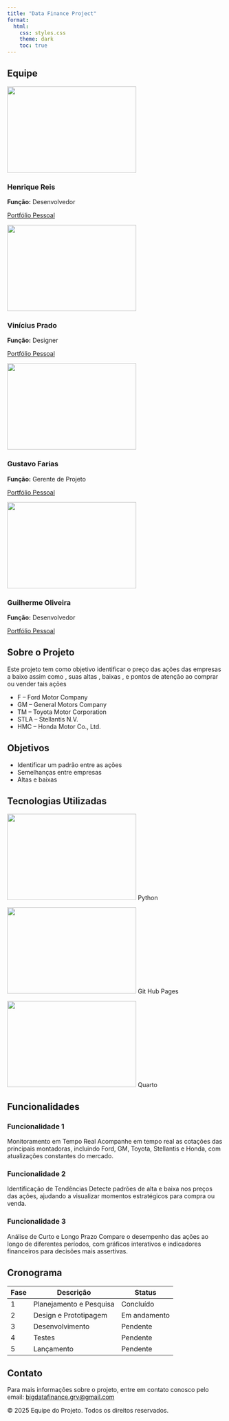 ```yaml
---
title: "Data Finance Project"
format: 
  html:
    css: styles.css
    theme: dark
    toc: true
---
```


## Equipe

::: {.team-members}
::: {.team-member}
![](rickyz_foto.jpeg){width=300 height=200}


### Henrique Reis

**Função:** Desenvolvedor

[Portfólio Pessoal](https://rickyz-120.github.io/portfolio/){target="_blank"}
:::

::: {.team-member}
![](prado_foto.jpg){width=300 height=200}

### Vinícius Prado

**Função:** Designer

[Portfólio Pessoal](https://vinicsprado.github.io/portfolio/){target="_blank"}
:::

::: {.team-member}
![](gustavo_foto.png){width=300 height=200}

### Gustavo Farias

**Função:** Gerente de Projeto

[Portfólio Pessoal](https://github.com/gusfariass/portfolio.git){target="_blank"}
:::

::: {.team-member}
![](guilherme_foto.png){width=300 height=200}

### Guilherme Oliveira

**Função:** Desenvolvedor

[Portfólio Pessoal](https://guiermis.github.io/guiermis_portfolio/){target="_blank"}
:::

:::

## Sobre o Projeto

Este projeto tem como objetivo identificar o preço das ações das empresas a baixo assim como , suas altas , baixas , e pontos de atenção ao comprar ou vender tais ações

- F – Ford Motor Company
- GM – General Motors Company
- TM – Toyota Motor Corporation
- STLA – Stellantis N.V.
- HMC – Honda Motor Co., Ltd.

## Objetivos

- Identificar um padrão entre as ações
- Semelhanças entre empresas
- Altas e baixas 

## Tecnologias Utilizadas

::: {.technologies}
::: {.technology}
![](python-png.png){width=300 height=200}
Python
:::

::: {.technology}
![](github.png){width=300 height=200}
Git Hub Pages
:::

::: {.technology}
![](quarto-foto.png){width=300 height=200}
Quarto
:::
:::

## Funcionalidades

### Funcionalidade 1
Monitoramento em Tempo Real
Acompanhe em tempo real as cotações das principais montadoras, incluindo Ford, GM, Toyota, Stellantis e Honda, com atualizações constantes do mercado.

### Funcionalidade 2
Identificação de Tendências
Detecte padrões de alta e baixa nos preços das ações, ajudando a visualizar momentos estratégicos para compra ou venda.

### Funcionalidade 3
Análise de Curto e Longo Prazo
Compare o desempenho das ações ao longo de diferentes períodos, com gráficos interativos e indicadores financeiros para decisões mais assertivas.

## Cronograma

| Fase | Descrição | Status |
|------|-----------|--------|
| 1 | Planejamento e Pesquisa | Concluído |
| 2 | Design e Prototipagem | Em andamento |
| 3 | Desenvolvimento | Pendente |
| 4 | Testes | Pendente |
| 5 | Lançamento | Pendente |

## Contato

Para mais informações sobre o projeto, entre em contato conosco pelo email: [bigdatafinance.grv@gmail.com](mailto:bigdatafinance.grv@gmail.com)

::: {.footer}
© 2025 Equipe do Projeto. Todos os direitos reservados.
:::